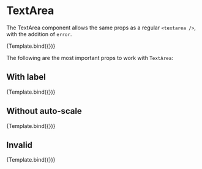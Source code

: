 

<Meta title="Components/Form/Fields/Text Area" component={TextArea} argTypes={argTypes} decorators={decorators} />

# TextArea

The TextArea component allows the same props as a regular `<textarea />`, with the addition of `error`.

<Canvas>
    <Story name="Primary" args={{
        placeholder: 'Address',
        name: 'address'
    }}>
        {Template.bind({})}
    </Story>
</Canvas>

The following are the most important props to work with `TextArea`:

<ArgsTable story="Primary" />

## With label

<Canvas>
    <Story name="With Label" args={{
        placeholder: 'Address',
        name: 'address',
        label: 'Address'
    }}>
        {Template.bind({})}
    </Story>
</Canvas>

## Without auto-scale

<Canvas>
    <Story name="No Auto Scale" args={{
        placeholder: 'Address',
        name: 'address',
        autoScale: false
    }}>
        {Template.bind({})}
    </Story>
</Canvas>

## Invalid

<Canvas>
    <Story name="Invalid" args={{
        placeholder: 'Address',
        name: 'address',
        error: 'Address is required'
    }}>
        {Template.bind({})}
    </Story>
</Canvas>